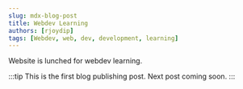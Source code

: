 ```yaml
---
slug: mdx-blog-post
title: Webdev Learning
authors: [rjoydip]
tags: [Webdev, web, dev, development, learning]
---
```


Website is lunched for webdev learning.

:::tip
This is the first blog publishing post. Next post coming soon.
:::
